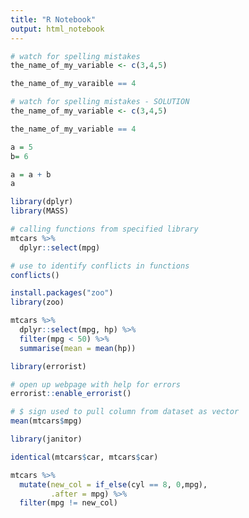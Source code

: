 ```yaml
---
title: "R Notebook"
output: html_notebook
---
```


```r

# watch for spelling mistakes
the_name_of_my_variable <- c(3,4,5)

the_name_of_my_varaible == 4

```
```r

# watch for spelling mistakes - SOLUTION
the_name_of_my_variable <- c(3,4,5)

the_name_of_my_variable == 4

```
```r
a = 5
b= 6
```

```r
a = a + b
a
```
```r
library(dplyr)
library(MASS)

```
```r
# calling functions from specified library
mtcars %>% 
  dplyr::select(mpg)

```

```r
# use to identify conflicts in functions
conflicts()
```

```r

install.packages("zoo")
library(zoo)

```

```r
mtcars %>% 
  dplyr::select(mpg, hp) %>% 
  filter(mpg < 50) %>% 
  summarise(mean = mean(hp))

```

```r
library(errorist)

# open up webpage with help for errors
errorist::enable_errorist()

```

```r
# $ sign used to pull column from dataset as vector
mean(mtcars$mpg)

```
```r
library(janitor)

identical(mtcars$car, mtcars$car)

```

```r
mtcars %>% 
  mutate(new_col = if_else(cyl == 8, 0,mpg),
         .after = mpg) %>% 
  filter(mpg != new_col)


```

